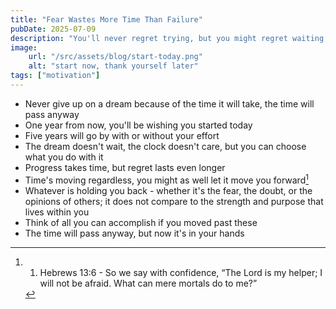 ```yaml
---
title: "Fear Wastes More Time Than Failure"
pubDate: 2025-07-09
description: "You'll never regret trying, but you might regret waiting; make it count"
image:
    url: "/src/assets/blog/start-today.png"
    alt: "start now, thank yourself later"
tags: ["motivation"]
---
```


<BlogLayout
    title={frontmatter.title}
    description={frontmatter.description}
    image={frontmatter.image.url}
    alt={frontmatter.image.alt}
    date={(frontmatter.pubDate).toString().slice(0,10)}
    tags={frontmatter.tags}>

<span>

- Never give up on a dream because of the time it will take, the time will pass anyway
- One year from now, you'll be wishing you started today
- Five years will go by with or without your effort
- The dream doesn't wait, the clock doesn't care, but you can choose what you do with it
- Progress takes time, but regret lasts even longer
- Time's moving regardless, you might as well let it move you forward[^1]
- Whatever is holding you back - whether it's the fear, the doubt, or the opinions of others; it does not compare to the strength and purpose that lives within you
- Think of all you can accomplish if you moved past these
- The time will pass anyway, but now it's in your hands

[^1]:1. Hebrews 13:6 - So we say with confidence, “The Lord is my helper; I will not be afraid. What can mere mortals do to me?”

</span>
</BlogLayout>
